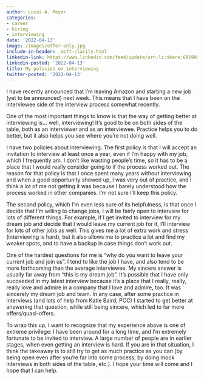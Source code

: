 ```yaml
---
author: Lucas A. Meyer
categories:
- career
- hiring
- interviewing
date: '2022-04-13'
image: /images/offer-only.jpg
include-in-header: _msft-clarity.html
linkedin-link: https://www.linkedin.com/feed/update/urn:li:share:6919995369711906816
linkedin-posted: '2022-04-13'
title: My policies on interviewing
twitter-posted: '2022-04-13'
---
```


I have recently announced that I'm leaving Amazon and starting a new job (yet to be announced) next week. This means that I have been on the interviewee side of the interview process somewhat recently. 

One of the most important things to know is that the way of getting better at interviewing is... well, interviewing! It's good to be on both sides of the table, both as an interviewer and as an interviewee. Practice helps you to do better, but it also helps you see where you're not doing well.

I have two policies about interviewing. The first policy is that I will accept an invitation to interview at least once a year, even if I'm happy with my job, which I frequently am. I don't like wasting people's time, so it has to be a place that I would really consider going to if the process worked out. The reason for that policy is that I once spent many years without interviewing and when a good opportunity showed up, I was very out of practice, and I think a lot of me not getting it was because I barely understood how the process worked in other companies. I'm not sure I'll keep this policy.

The second policy, which I'm even less sure of its helpfulness, is that once I decide that I'm willing to change jobs, I will be fairly open to interview for lots of different things. For example, if I get invited to interview for my dream job and decide that I would leave my current job for it, I'll interview for lots of other jobs as well. This gives me a lot of extra work and stress (interviewing is hard), but it also allows me to practice a lot and find my weaker spots, and to have a backup in case things don't work out.

One of the hardest questions for me is "why do you want to leave your current job and join us". I tend to like the job I have, and also tend to be more forthcoming than the average interviewee. My sincere answer is usually far away from "this is my dream job". It's possible that I have only succeeded in my latest interview because it's a place that I really, really, really love and admire in a company that I love and admire, too. It was sincerely my dream job and team. In any case, after some practice in interviews (and lots of help from Katie Baird, PCC) I started to get better at answering that question, while still being sincere, which led to far more offers/quasi-offers.

To wrap this up, I want to recognize that my experience above is one of extreme privilege: I have been around for a long time, and I'm extremely fortunate to be invited to interview. A large number of people are in earlier stages, when even getting an interview is hard. If you are in that situation, I think the takeaway is to still try to get as much practice as you can (by being open even after you're far into some process, by doing mock interviews in both sides of the table, etc.). I hope your time will come and I hope that I can help.

